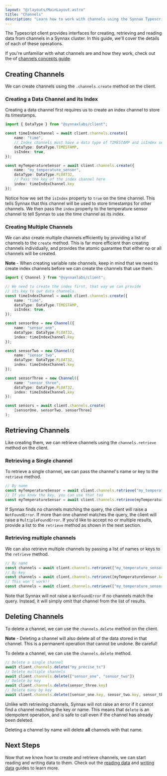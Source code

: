 ```yaml
---
layout: "@/layouts/MainLayout.astro"
title: "Channels"
description: "Learn how to work with channels using the Synnax Typescript client."
---
```


The Typescript client provides interfaces for creating, retrieving and reading data from
channels in a Synnax cluster. In this guide, we'll cover the details of each of these 
operations.

If you're unfamiliar with what channels are and how they work, check out the 
of [channels concepts guide](/concepts/channels).

## Creating Channels

We can create channels using the `.channels.create` method on the client.

### Creating a Data Channel and its Index

Creating a data channel first requires us to create an index channel to store its 
timestamps.

```typescript
import { DataType } from "@synnaxlabs/client";

const timeIndexChannel = await client.channels.create({
    name: "time",
    // Index channels must have a data type of TIMESTAMP and isIndex set to true
    dataType: DataType.TIMESTAMP,
    isIndex: true,
});

const myTemperatureSensor = await client.channels.create({
    name: "my_temperature_sensor",
    dataType: DataType.FLOAT32,
    // Pass the key of the index channel here
    index: timeIndexChannel.key
});
```

Notice how we set the `isIndex` property to `true` on the time channel. This tells 
Synnax that this channel will be used to store timestamps for other channels. We then
pass the `index` property to the temperature sensor channel to tell Synnax to use the
time channel as its index.

### Creating Multiple Channels

We can also create multiple channels efficiently by providing a list of channels to the
`create` method. This is far more efficient than creating channels individually, and
provides the atomic guarantee that either no or all channels will be created.

<Note variant="info">
<b>Note</b> - When creating variable rate channels, keep in mind that we need to create
index channels before we can create the channels that use them. 
</Note>

```typescript
import { Channel } from "@synnaxlabs/client";

// We need to create the index first, that way we can provide 
// its key to our data channels.
const timeIndexChannel = await client.channels.create({
    name: "time",
    dataType: DataType.TIMESTAMP,
    isIndex: true,
});

const sensorOne = new Channel({
    name: "sensor_one",
    dataType: DataType.FLOAT32,
    index: timeIndexChannel.key
});

const sensorTwo = new Channel({
    name: "sensor_two",
    dataType: DataType.FLOAT32,
    index: timeIndexChannel.key
});

const sensorThree = new Channel({
    name: "sensor_three",
    dataType: DataType.FLOAT32,
    index: timeIndexChannel.key
});

const sensors = await client.channels.create(
    [sensorOne, sensorTwo, sensorThree]
);
```

## Retrieving Channels

Like creating them, we can retrieve channels using the `channels.retrieve` method on 
the client.

### Retrieving a Single channel

To retrieve a single channel, we can pass the channel's name or key to the `retrieve` 
method.

```typescript
// By name
const myTemperatureSensor = await client.channels.retrieve("my_temperature_sensor");
// If you know the key, you can use that too
const myTemperatureSensor = await client.channels.retrieve(myTemperatureSensor.key);
```

If Synnax finds no channels matching the query, the client will raise a `NotFoundError`.
If more than one channel matches the query, the client will raise a `MultipleFoundError`. 
If you'd like to accept no or multiple results, provide a list to the `retrieve` method
as shown in the next section.

### Retrieving multiple channels

We can also retrieve multiple channels by passing a list of names or keys to the 
`retrieve` method.

```typescript
// By name
const channels = await client.channels.retrieve(["my_temperature_sensor", "time"]);
// By key
const channels = await client.channels.retrieve([myTemperatureSensor.key, timeIndexChannel.key]);
// This won't work!!
const channels = await client.channels.retrieve(["my_temperature_sensor", timeIndexChannel.key]);
```

Note that Synnax will not raise a `NotFoundError` if no channels match the query. Instead,
it will simply omit that channel from the list of results.

## Deleting Channels

To delete a channel, we can use the `channels.delete` method on the client.

<div class="info">
<b>Note</b> - Deleting a channel will also delete all of the data stored in that channel.
This is a permanent operation that cannot be undone. Be careful!
</div>

To delete a channel, we can use the `channels.delete` method.

```typescript
// Delete a single channel
await client.channels.delete("my_precise_tc")
// Delete multiple channels
await client.channels.delete(["sensor_one", "sensor_two"])
// Delete by key
await client.channels.delete(sensor_three.key)
// Delete many by key
await client.channels.delete([sensor_one.key, sensor_two.key, sensor_three.key])
```

Unlike with retrieving channels, Synnax will not raise an error if it cannot find a
channel matching the key or name. This means that `delete` is an idempotent operation,
and is safe to call even if the channel has already been deleted.

Deleting a channel by name will delete **all** channels with that name. 

## Next Steps

Now that we know how to create and retrieve channels, we can start reading and writing
data to them. Check out the [reading data](/typescript-client/read-data)
and [writing data](/typescript-client/write-data) guides to learn more.
